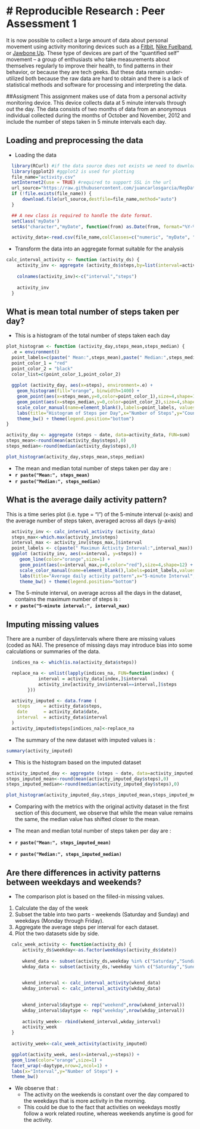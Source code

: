 # Reproducible Research : Peer Assessment 1
========================================================

It is now possible to collect a large amount of data about personal movement using activity monitoring devices such as a [Fitbit][1], [Nike Fuelband][2], or [Jawbone Up][3]. These type of devices are part of the “quantified self” movement – a group of enthusiasts who take measurements about themselves regularly to improve their health, to find patterns in their behavior, or because they are tech geeks. But these data remain under-utilized both because the raw data are hard to obtain and there is a lack of statistical methods and software for processing and interpreting the data.

##Assigment
This assignment makes use of data from a personal activity monitoring device. This device collects data at 5 minute intervals through out the day. The data consists of two months of data from an anonymous individual collected during the months of October and November, 2012 and include the number of steps taken in 5 minute intervals each day.

## Loading and preprocessing the data
* Loading the data
```r
  library(RCurl) #if the data source does not exists we need to download from the repository.
  library(ggplot2) #ggplot2 is used for plotting  
  file_name="activity.csv"
  setInternet2(use = TRUE) #required to support SSL in the url
  url_source="https://raw.githubusercontent.com/juancarlosgarcia/RepData_PeerAssessment1/master/activity.csv"
  if (!file.exists(file_name)) {
      download.file(url_source,destfile=file_name,method="auto")
  }

  ## A new class is required to handle the date format.
  setClass('myDate')
  setAs("character","myDate", function(from) as.Date(from, format="%Y-%m-%d"))

  activity_data<-read.csv(file_name,colClasses=c("numeric", "myDate", "numeric"),header=T)
```
* Transform the data into an aggregate format suitable for the analysis
```r
calc_interval_activity <- function (activity_ds) {
    activity_inv <- aggregate (activity_ds$steps,by=list(interval=activity_ds$interval),FUN=mean,na.rm=T )
    
    colnames(activity_inv)<-c("interval","steps")
    
    activity_inv
  }
```


## What is mean total number of steps taken per day?
* This is a histogram of the total number of steps taken each day

```r
plot_histogram <- function (activity_day,steps_mean,steps_median) {
  .e = environment()
  point_labels=c(paste(" Mean:",steps_mean),paste(" Median:",steps_median))
  point_color_1 = "red"
  point_color_2 = "black"
  color_list=c(point_color_1,point_color_2)
  
  ggplot (activity_day, aes(x=steps), environment=.e) +
    geom_histogram(fill="orange", binwidth=1400) + 
    geom_point(aes(x=steps_mean,y=0,color=point_color_1),size=4,shape=12) +
    geom_point(aes(x=steps_median,y=0,color=point_color_2),size=4,shape=10) +
    scale_color_manual(name=element_blank(),labels=point_labels, values=color_list) +
    labs(title="Histogram of Steps per Day",x="Number of Steps",y="Count") +
    theme_bw() + theme(legend.position="bottom")
}

activity_day <- aggregate (steps ~ date, data=activity_data, FUN=sum)
steps_mean<-round(mean(activity_day$steps),0)
steps_median<-round(median(activity_day$steps),0)

plot_histogram(activity_day,steps_mean,steps_median)
```
* The mean and median total number of steps taken per day are :
 - **`r paste("Mean:", steps_mean)`**
 - **`r paste("Median:", steps_median)`**

## What is the average daily activity pattern?
This is a time series plot (i.e. type = "l") of the 5-minute interval (x-axis) and the average number of steps taken, averaged across all days (y-axis)

```r
  activity_inv <- calc_interval_activity (activity_data)
  steps_max<-which.max(activity_inv$steps)
  interval_max <- activity_inv[steps_max,]$interval
  point_labels <- c(paste(" Maximun Activity Interval:",interval_max)) 
  ggplot (activity_inv, aes(x=interval, y=steps)) +
     geom_line(color="orange",size=1) + 
     geom_point(aes(x=interval_max,y=0,color="red"),size=4,shape=12) + 
     scale_color_manual(name=element_blank(),labels=point_labels,values=c("red")) +
     labs(title="Average daily activity pattern",x="5-minute Interval",y="Average Steps") +
     theme_bw() + theme(legend.position="bottom")

```
* The 5-minute interval, on average across all the days in the dataset, contains the maximum number of steps is :
 - **`r paste("5-minute interval:", interval_max)`**

## Imputing missing values
There are a number of days/intervals where there are missing values (coded as NA). The presence of missing days may introduce bias into some calculations or summaries of the data.

```r
  indices_na <- which(is.na(activity_data$steps))

  replace_na <- unlist(lapply(indices_na, FUN=function(index) {
            interval = activity_data[index,]$interval
            activity_inv[activity_inv$interval==interval,]$steps            
        }))

  activity_imputed <- data.frame ( 
    steps     = activity_data$steps,
    date      = activity_data$date,
    interval  = activity_data$interval
  )
  activity_imputed$steps[indices_na]<-replace_na
```
* The summary of the new dataset with imputed values is :
```r
summary(activity_imputed)
```
* This is the histogram based on the imputed dataset
```r
activity_imputed_day <- aggregate (steps ~ date, data=activity_imputed, FUN=sum)
steps_imputed_mean<-round(mean(activity_imputed_day$steps),0)
steps_imputed_median<-round(median(activity_imputed_day$steps),0)

plot_histogram(activity_imputed_day,steps_imputed_mean,steps_imputed_median)
```
* Comparing with the metrics with the original activity dataset in the first section of this document, we observe that while the mean value remains the same, the median value has shifted closer to the mean.

* The mean and median total number of steps taken per day are :
 - **`r paste("Mean:", steps_imputed_mean)`**
 - **`r paste("Median:", steps_imputed_median)`**

## Are there differences in activity patterns between weekdays and weekends?
* The comparison plot is based on the filled-in missing values.

1. Calculate the day of the week
2. Subset the table into two parts - weekends (Saturday and Sunday) and weekdays (Monday through Friday).
3. Aggregate the average steps per interval for each dataset.
4. Plot the two datasets side by side.

```r
  calc_week_activity <- function(activity_ds) {
      activity_ds$weekday<-as.factor(weekdays(activity_ds$date))
      
      wkend_data <- subset(activity_ds,weekday %in% c("Saturday","Sunday"))
      wkday_data <- subset(activity_ds,!weekday %in% c("Saturday","Sunday"))

      
      wkend_interval <- calc_interval_activity(wkend_data)
      wkday_interval <- calc_interval_activity(wkday_data)

      
      wkend_interval$daytype <- rep("weekend",nrow(wkend_interval))
      wkday_interval$daytype <- rep("weekday",nrow(wkday_interval))
      
      activity_week<- rbind(wkend_interval,wkday_interval)
      activity_week
  }
    
  activity_week<-calc_week_activity(activity_imputed)

  ggplot(activity_week, aes(x=interval,y=steps)) + 
  geom_line(color="orange",size=1) + 
  facet_wrap(~daytype,nrow=2,ncol=1) +
  labs(x="Interval",y="Number of Steps") + 
  theme_bw()

```

* We observe that : 
  - The activity on the weekends is constant over the day compared to the weekdays that is more activity in the morning.
  - This could be due to the fact that activities on weekdays mostly follow a work related routine, whereas weekends anytime is good for the activity.


[1]:http://www.fitbit.com/ec
[2]:http://www.nike.com/us/en_us/c/nikeplus-fuelband
[3]:https://jawbone.com/up
